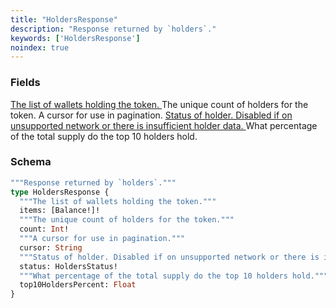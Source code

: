```yaml
---
title: "HoldersResponse"
description: "Response returned by `holders`."
keywords: ['HoldersResponse']
noindex: true
---
```


### Fields

<a href="/api-reference/types/balance">
  <ResponseField name="items" type="[Balance!]!" required>
    The list of wallets holding the token.
  </ResponseField>
</a>

<ResponseField name="count" type="Int!" required>
  The unique count of holders for the token.
</ResponseField>

<ResponseField name="cursor" type="String">
  A cursor for use in pagination.
</ResponseField>

<a href="/api-reference/types/holdersstatus">
  <ResponseField name="status" type="HoldersStatus!" required>
    Status of holder. Disabled if on unsupported network or there is insufficient holder data.
  </ResponseField>
</a>

<ResponseField name="top10HoldersPercent" type="Float">
  What percentage of the total supply do the top 10 holders hold.
</ResponseField>

### Schema


```graphql 
"""Response returned by `holders`."""
type HoldersResponse {
  """The list of wallets holding the token."""
  items: [Balance!]!
  """The unique count of holders for the token."""
  count: Int!
  """A cursor for use in pagination."""
  cursor: String
  """Status of holder. Disabled if on unsupported network or there is insufficient holder data."""
  status: HoldersStatus!
  """What percentage of the total supply do the top 10 holders hold."""
  top10HoldersPercent: Float
}
```
